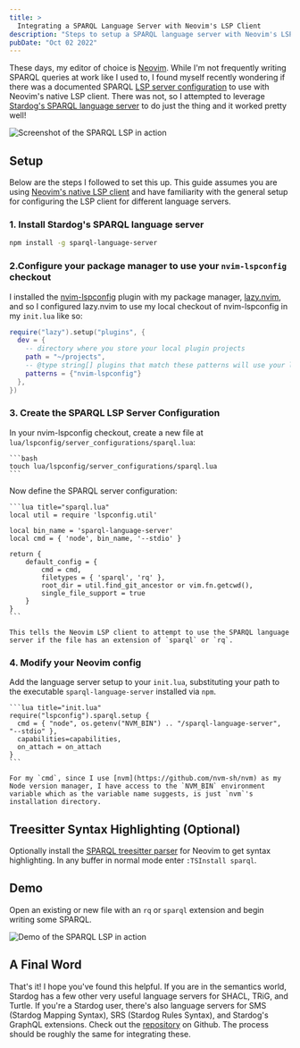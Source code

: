 ```yaml
---
title: >
  Integrating a SPARQL Language Server with Neovim's LSP Client
description: "Steps to setup a SPARQL language server with Neovim's LSP Client"
pubDate: "Oct 02 2022"
---
```



These days, my editor of choice is [Neovim](https://neovim.io/). While I'm not frequently writing SPARQL queries at work like I used to, I found myself recently wondering if there was a documented SPARQL [LSP server configuration](https://github.com/neovim/nvim-lspconfig/blob/master/doc/server_configurations.md) to use with Neovim's native LSP client. There was not, so I attempted to leverage [Stardog's SPARQL language server](https://github.com/stardog-union/stardog-language-servers) to do just the thing and it worked pretty well!

<Image src={demo} alt="Screenshot of the SPARQL LSP in action" />

## Setup

Below are the steps I followed to set this up. This guide assumes you are using [Neovim's native LSP client](https://neovim.io/doc/user/lsp.html) and have familiarity with the general setup for configuring the LSP client for different language servers.

### 1. Install Stardog's SPARQL language server

```bash
npm install -g sparql-language-server
```

### 2.Configure your package manager to use your `nvim-lspconfig` checkout

I installed the [nvim-lspconfig](https://github.com/neovim/nvim-lspconfig) plugin with my package manager, [lazy.nvim](https://github.com/folke/lazy.nvim), and so I configured lazy.nvim to use my local checkout of nvim-lspconfig in my `init.lua` like so:

```lua title="init.lua"
require("lazy").setup("plugins", {
  dev = {
    -- directory where you store your local plugin projects
    path = "~/projects",
	-- @type string[] plugins that match these patterns will use your local versions instead of being fetched from GitHub
    patterns = {"nvim-lspconfig"}
  },
})
```

### 3. Create the SPARQL LSP Server Configuration

In your nvim-lspconfig checkout, create a new file at `lua/lspconfig/server_configurations/sparql.lua`:

    ```bash
    touch lua/lspconfig/server_configurations/sparql.lua
    ```

Now define the SPARQL server configuration:

    ```lua title="sparql.lua"
    local util = require 'lspconfig.util'

    local bin_name = 'sparql-language-server'
    local cmd = { 'node', bin_name, '--stdio' }

    return {
    	default_config = {
    		cmd = cmd,
    		filetypes = { 'sparql', 'rq' },
    		root_dir = util.find_git_ancestor or vim.fn.getcwd(),
    		single_file_support = true
    	}
    }
    ```

    This tells the Neovim LSP client to attempt to use the SPARQL language server if the file has an extension of `sparql` or `rq`.

### 4. Modify your Neovim config

Add the language server setup to your `init.lua`, substituting your path to the executable `sparql-language-server` installed via `npm`.

    ```lua title="init.lua"
    require("lspconfig").sparql.setup {
      cmd = { "node", os.getenv("NVM_BIN") .. "/sparql-language-server", "--stdio" },
      capabilities=capabilities,
      on_attach = on_attach
    }
    ```

    For my `cmd`, since I use [nvm](https://github.com/nvm-sh/nvm) as my Node version manager, I have access to the `NVM_BIN` environment variable which as the variable name suggests, is just `nvm`'s installation directory.

## Treesitter Syntax Highlighting (Optional)

Optionally install the [SPARQL treesitter parser](https://github.com/BonaBeavis/tree-sitter-sparql) for Neovim to get syntax highlighting. In any buffer in normal mode enter `:TSInstall sparql`.

## Demo

Open an existing or new file with an `rq` or `sparql` extension and begin writing some SPARQL.


<Image src={demoGif} alt="Demo of the SPARQL LSP in action" />

## A Final Word

That's it! I hope you've found this helpful. If you are in the semantics world, Stardog has a few other very useful language servers for SHACL, TRiG, and Turtle. If you're a Stardog user, there's also language servers for SMS (Stardog Mapping Syntax), SRS (Stardog Rules Syntax), and Stardog's GraphQL extensions. Check out the [repository](https://github.com/stardog-union/stardog-language-servers) on Github. The process should be roughly the same for integrating these.
